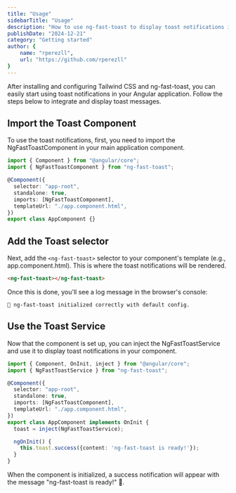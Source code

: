 ```yaml
---
title: "Usage"
sidebarTitle: "Usage"
description: "How to use ng-fast-toast to display toast notifications in your Angular project."
publishDate: "2024-12-21"
category: "Getting started"
author: {
    name: "rperezll",
    url: "https://github.com/rperezll"
}
---
```


After installing and configuring Tailwind CSS and ng-fast-toast, you can easily start using toast notifications in your Angular application. Follow the steps below to integrate and display toast messages.

## Import the Toast Component
To use the toast notifications, first, you need to import the NgFastToastComponent in your main application component.

```ts
import { Component } from "@angular/core";
import { NgFastToastComponent } from "ng-fast-toast";

@Component({
  selector: "app-root",
  standalone: true,
  imports: [NgFastToastComponent],
  templateUrl: "./app.component.html",
})
export class AppComponent {}
```

## Add the Toast selector

Next, add the `<ng-fast-toast>` selector to your component's template (e.g., app.component.html). This is where the toast notifications will be rendered.

```html
<ng-fast-toast></ng-fast-toast>
``` 

Once this is done, you'll see a log message in the browser's console:

```text
🍞 ng-fast-toast initialized correctly with default config.
```

## Use the Toast Service

Now that the component is set up, you can inject the NgFastToastService and use it to display toast notifications in your component.

```ts
import { Component, OnInit, inject } from "@angular/core";
import { NgFastToastService } from "ng-fast-toast";

@Component({
  selector: "app-root",
  standalone: true,
  imports: [NgFastToastComponent],
  templateUrl: "./app.component.html",
})
export class AppComponent implements OnInit {
  toast = inject(NgFastToastService);

  ngOnInit() {
    this.toast.success({content: 'ng-fast-toast is ready!'});
  }
}
```

When the component is initialized, a success notification will appear with the message "ng-fast-toast is ready!" 🚀.